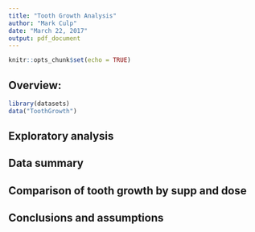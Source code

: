 ```yaml
---
title: "Tooth Growth Analysis"
author: "Mark Culp"
date: "March 22, 2017"
output: pdf_document
---
```


```r
knitr::opts_chunk$set(echo = TRUE)
```

## Overview:

```r

library(datasets)
data("ToothGrowth")

```


## Exploratory analysis

## Data summary 

## Comparison of tooth growth by supp and dose

## Conclusions and assumptions








